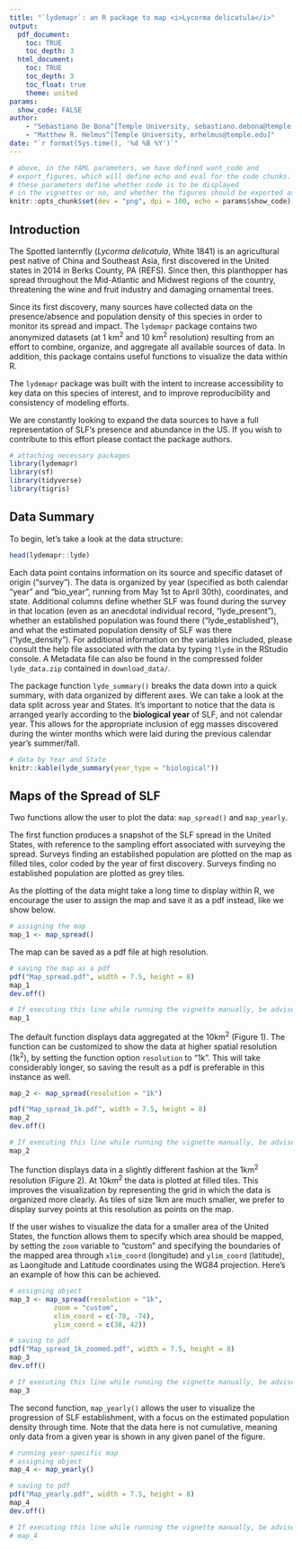 ```yaml
---
title: "`lydemapr`: an R package to map <i>Lycorma delicatula</i>"
output:
  pdf_document:
    toc: TRUE
    toc_depth: 3
  html_document:
    toc: TRUE
    toc_depth: 3
    toc_float: true
    theme: united
params:
  show_code: FALSE
author: 
    - "Sebastiano De Bona^[Temple University, sebastiano.debona@temple.edu]"
    - "Matthew R. Helmus^[Temple University, mrhelmus@temple.edu]"
date: "`r format(Sys.time(), '%d %B %Y')`"
---
```


```r
# above, in the YAML parameters, we have defined want_code and 
# export_figures, which will define echo and eval for the code chunks.
# these parameters define whether code is to be displayed
# in the vignettes or no, and whether the figures should be exported as images, respectively.
knitr::opts_chunk$set(dev = "png", dpi = 100, echo = params$show_code)
```

## Introduction

The Spotted lanternfly (*Lycorma delicatula*, White 1841) is an agricultural pest native of China and Southeast Asia, first discovered in the United states in 2014 in Berks County, PA (REFS). Since then, this planthopper has spread throughout the Mid-Atlantic and Midwest regions of the country, threatening the wine and fruit industry and damaging ornamental trees.

Since its first discovery, many sources have collected data on the presence/absence and population density of this species in order to monitor its spread and impact. The `lydemapr` package contains two anonymized datasets (at 1 km^2^ and 10 km^2^ resolution) resulting from an effort to combine, organize, and aggregate all available sources of data. In addition, this package contains useful functions to visualize the data within R.

The `lydemapr` package was built with the intent to increase accessibility to key data on this species of interest, and to improve reproducibility and consistency of modeling efforts.

We are constantly looking to expand the data sources to have a full representation of SLF's presence and abundance in the US. If you wish to contribute to this effort please contact the package authors.

```r
# attaching necessary packages
library(lydemapr)
library(sf)
library(tidyverse)
library(tigris)
```

## Data Summary

To begin, let's take a look at the data structure:

```r
head(lydemapr::lyde)
```

Each data point contains information on its source and specific dataset of origin ("survey"). The data is organized by year (specified as both calendar "year" and "bio_year", running from May 1st to April 30th), coordinates, and state. Additional columns define whether SLF was found during the survey in that location (even as an anecdotal individual record, "lyde_present"), whether an established population was found there ("lyde_established"), and what the estimated population density of SLF was there ("lyde_density"). For additional information on the variables included, please consult the help file associated with the data by typing `?lyde` in the RStudio console. A Metadata file can also be found in the compressed folder `lyde_data.zip` contained in `download_data/`.

The package function `lyde_summary()` breaks the data down into a quick summary, with data organized by different axes. We can take a look at the data split across year and States. It's important to notice that the data is arranged yearly according to the **biological year** of SLF, and not calendar year. This allows for the appropriate inclusion of egg masses discovered during the winter months which were laid during the previous calendar year's summer/fall. 

```r
# data by Year and State
knitr::kable(lyde_summary(year_type = "biological"))
```


## Maps of the Spread of SLF

Two functions allow the user to plot the data: `map_spread()` and `map_yearly`.

The first function produces a snapshot of the SLF spread in the United States, with reference to the sampling effort associated with surveying the spread. Surveys finding an established population are plotted on the map as filled tiles, color coded by the year of first discovery. Surveys finding no established population are plotted as grey tiles.

As the plotting of the data might take a long time to display within R, we encourage the user to assign the map and save it as a pdf instead, like we show below.

```r
# assigning the map
map_1 <- map_spread()
```

The map can be saved as a pdf file at high resolution.

```r
# saving the map as a pdf
pdf("Map_spread.pdf", width = 7.5, height = 8)
map_1
dev.off()
```


```r
# If executing this line while running the vignette manually, be advised that it might take a considerable amount of time for the map to be displayed. It's advised to visualize the pdf file saved above.
map_1
```

The default function displays data aggregated at the 10km^2^ (Figure 1). The function can be customized to show the data at higher spatial resolution (1k^2^), by setting the function option `resolution` to "1k". This will take considerably longer, so saving the result as a pdf is preferable in this instance as well.


```r
map_2 <- map_spread(resolution = "1k")
```


```r
pdf("Map_spread_1k.pdf", width = 7.5, height = 8)
map_2
dev.off()
```

```r
# If executing this line while running the vignette manually, be advised that it might take a considerable amount of time for the map to be displayed. It's advised to visualize the pdf file saved above.
map_2
```


The function displays data in a slightly different fashion at the 1km^2^ resolution (Figure 2). At 10km^2^ the data is plotted at filled tiles. This improves the visualization by representing the grid in which the data is organized more clearly. As tiles of size 1km are much smaller, we prefer to display survey points at this resolution as points on the map.

If the user wishes to visualize the data for a smaller area of the United States, the function allows them to specify which area should be mapped, by setting the `zoom` variable to "custom" and specifying the boundaries of the mapped area through `xlim_coord` (longitude) and `ylim_coord` (latitude), as Laongitude and Latitude coordinates using the WG84 projection. Here's an example of how this can be achieved.

```r
# assigning object
map_3 <- map_spread(resolution = "1k",
           zoom = "custom",
           xlim_coord = c(-78, -74),
           ylim_coord = c(38, 42))
```

```r
# saving to pdf
pdf("Map_spread_1k_zoomed.pdf", width = 7.5, height = 8)
map_3
dev.off()
```


```r
# If executing this line while running the vignette manually, be advised that it might take a considerable amount of time for the map to be displayed. It's advised to visualize the pdf file saved above.
map_3
```

The second function, `map_yearly()` allows the user to visualize the progression of SLF establishment, with a focus on the estimated population density through time. Note that the data here is not cumulative, meaning only data from a given year is shown in any given panel of the figure.

```r
# running year-specific map
# assigning object
map_4 <- map_yearly()
```


```r
# saving to pdf
pdf("Map_yearly.pdf", width = 7.5, height = 8)
map_4
dev.off()
```


```r
# If executing this line while running the vignette manually, be advised that it might take a considerable amount of time for the map to be displayed. It's advised to visualize the pdf file saved above.
# map_4
```



